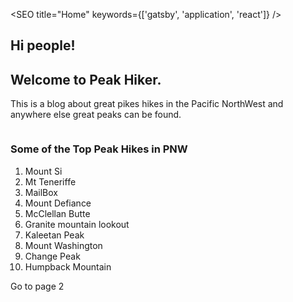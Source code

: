 

<SEO title="Home" keywords={['gatsby', 'application', 'react']} />

## Hi people!
## Welcome to Peak Hiker.

This is a blog about great pikes hikes in the Pacific NorthWest and anywhere else great peaks can be found.

<div style={{ maxWidth: '300px', marginBottom: '1.45rem' }}>
  <Image />
</div>

### Some of the Top Peak Hikes in PNW
  1. Mount Si
  2. Mt Teneriffe
  3. MailBox
  4. Mount Defiance
  5. McClellan Butte
  6. Granite mountain lookout
  7. Kaleetan Peak
  8. Mount Washington 
  9. Change Peak
  10. Humpback Mountain

<Link to="/page-2/">Go to page 2</Link>

